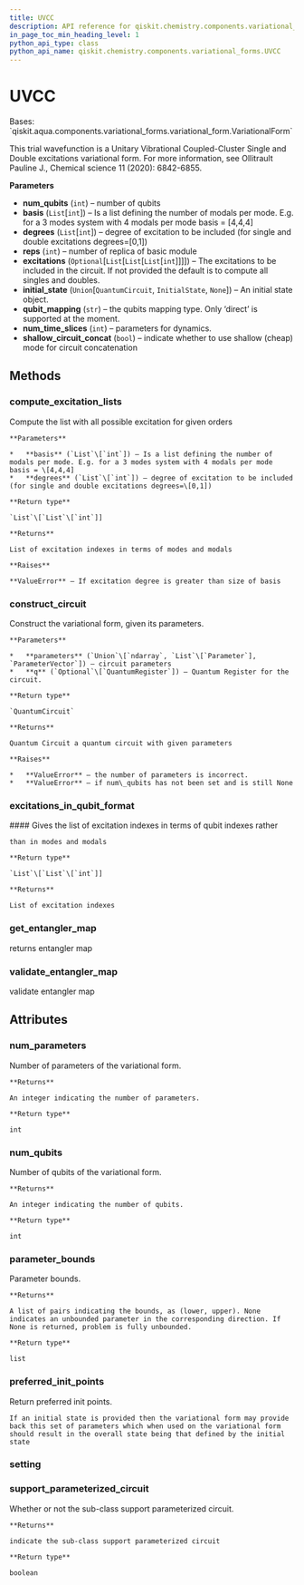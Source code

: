 ```yaml
---
title: UVCC
description: API reference for qiskit.chemistry.components.variational_forms.UVCC
in_page_toc_min_heading_level: 1
python_api_type: class
python_api_name: qiskit.chemistry.components.variational_forms.UVCC
---
```


# UVCC

<Class id="qiskit.chemistry.components.variational_forms.UVCC" github="https://github.com/qiskit-community/qiskit-aqua/tree/stable/0.9/qiskit/chemistry/components/variational_forms/uvcc.py" signature="UVCC(num_qubits, basis, degrees, reps=1, excitations=None, initial_state=None, qubit_mapping='direct', num_time_slices=1, shallow_circuit_concat=True)">
  Bases: `qiskit.aqua.components.variational_forms.variational_form.VariationalForm`

  This trial wavefunction is a Unitary Vibrational Coupled-Cluster Single and Double excitations variational form. For more information, see Ollitrault Pauline J., Chemical science 11 (2020): 6842-6855.

  **Parameters**

  *   **num\_qubits** (`int`) – number of qubits
  *   **basis** (`List`\[`int`]) – Is a list defining the number of modals per mode. E.g. for a 3 modes system with 4 modals per mode basis = \[4,4,4]
  *   **degrees** (`List`\[`int`]) – degree of excitation to be included (for single and double excitations degrees=\[0,1])
  *   **reps** (`int`) – number of replica of basic module
  *   **excitations** (`Optional`\[`List`\[`List`\[`List`\[`int`]]]]) – The excitations to be included in the circuit. If not provided the default is to compute all singles and doubles.
  *   **initial\_state** (`Union`\[`QuantumCircuit`, `InitialState`, `None`]) – An initial state object.
  *   **qubit\_mapping** (`str`) – the qubits mapping type. Only ‘direct’ is supported at the moment.
  *   **num\_time\_slices** (`int`) – parameters for dynamics.
  *   **shallow\_circuit\_concat** (`bool`) – indicate whether to use shallow (cheap) mode for circuit concatenation

  ## Methods

  ### compute\_excitation\_lists

  <Function id="qiskit.chemistry.components.variational_forms.UVCC.compute_excitation_lists" name="compute_excitation_lists" signature="static UVCC.compute_excitation_lists(basis, degrees)">
    Compute the list with all possible excitation for given orders

    **Parameters**

    *   **basis** (`List`\[`int`]) – Is a list defining the number of modals per mode. E.g. for a 3 modes system with 4 modals per mode basis = \[4,4,4]
    *   **degrees** (`List`\[`int`]) – degree of excitation to be included (for single and double excitations degrees=\[0,1])

    **Return type**

    `List`\[`List`\[`int`]]

    **Returns**

    List of excitation indexes in terms of modes and modals

    **Raises**

    **ValueError** – If excitation degree is greater than size of basis
  </Function>

  ### construct\_circuit

  <Function id="qiskit.chemistry.components.variational_forms.UVCC.construct_circuit" name="construct_circuit" signature="UVCC.construct_circuit(parameters, q=None)">
    Construct the variational form, given its parameters.

    **Parameters**

    *   **parameters** (`Union`\[`ndarray`, `List`\[`Parameter`], `ParameterVector`]) – circuit parameters
    *   **q** (`Optional`\[`QuantumRegister`]) – Quantum Register for the circuit.

    **Return type**

    `QuantumCircuit`

    **Returns**

    Quantum Circuit a quantum circuit with given parameters

    **Raises**

    *   **ValueError** – the number of parameters is incorrect.
    *   **ValueError** – if num\_qubits has not been set and is still None
  </Function>

  ### excitations\_in\_qubit\_format

  <Function id="qiskit.chemistry.components.variational_forms.UVCC.excitations_in_qubit_format" name="excitations_in_qubit_format" signature="UVCC.excitations_in_qubit_format()">
    #### Gives the list of excitation indexes in terms of qubit indexes rather

    than in modes and modals

    **Return type**

    `List`\[`List`\[`int`]]

    **Returns**

    List of excitation indexes
  </Function>

  ### get\_entangler\_map

  <Function id="qiskit.chemistry.components.variational_forms.UVCC.get_entangler_map" name="get_entangler_map" signature="static UVCC.get_entangler_map(map_type, num_qubits, offset=0)">
    returns entangler map
  </Function>

  ### validate\_entangler\_map

  <Function id="qiskit.chemistry.components.variational_forms.UVCC.validate_entangler_map" name="validate_entangler_map" signature="static UVCC.validate_entangler_map(entangler_map, num_qubits)">
    validate entangler map
  </Function>

  ## Attributes

  ### num\_parameters

  <Attribute id="qiskit.chemistry.components.variational_forms.UVCC.num_parameters" name="num_parameters">
    Number of parameters of the variational form.

    **Returns**

    An integer indicating the number of parameters.

    **Return type**

    int
  </Attribute>

  ### num\_qubits

  <Attribute id="qiskit.chemistry.components.variational_forms.UVCC.num_qubits" name="num_qubits">
    Number of qubits of the variational form.

    **Returns**

    An integer indicating the number of qubits.

    **Return type**

    int
  </Attribute>

  ### parameter\_bounds

  <Attribute id="qiskit.chemistry.components.variational_forms.UVCC.parameter_bounds" name="parameter_bounds">
    Parameter bounds.

    **Returns**

    A list of pairs indicating the bounds, as (lower, upper). None indicates an unbounded parameter in the corresponding direction. If None is returned, problem is fully unbounded.

    **Return type**

    list
  </Attribute>

  ### preferred\_init\_points

  <Attribute id="qiskit.chemistry.components.variational_forms.UVCC.preferred_init_points" name="preferred_init_points">
    Return preferred init points.

    If an initial state is provided then the variational form may provide back this set of parameters which when used on the variational form should result in the overall state being that defined by the initial state
  </Attribute>

  ### setting

  <Attribute id="qiskit.chemistry.components.variational_forms.UVCC.setting" name="setting" />

  ### support\_parameterized\_circuit

  <Attribute id="qiskit.chemistry.components.variational_forms.UVCC.support_parameterized_circuit" name="support_parameterized_circuit">
    Whether or not the sub-class support parameterized circuit.

    **Returns**

    indicate the sub-class support parameterized circuit

    **Return type**

    boolean
  </Attribute>
</Class>

